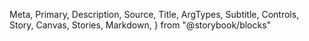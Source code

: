   Meta,
  Primary,
  Description,
  Source,
  Title,
  ArgTypes,
  Subtitle,
  Controls,
  Story,
  Canvas,
  Stories,
  Markdown,
} from "@storybook/blocks"

<Meta of={SearchInput} />
<Title />
<Description of={SearchInput} />

```tsx
import { SearchInput } from "@einride/ui"
```

## Basic

<Description of={SearchInput.Basic} />
<Canvas of={SearchInput.Basic} />
<Controls of={SearchInput.Basic} />
